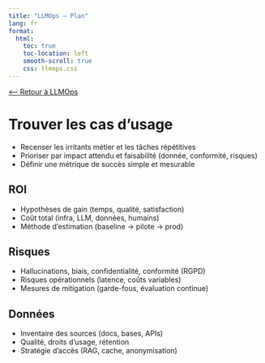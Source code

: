 ```yaml
---
title: "LLMOps — Plan"
lang: fr
format:
  html:
    toc: true
    toc-location: left
    smooth-scroll: true
    css: llmops.css
---
```


[⟵ Retour à LLMOps](cycle.qmd)

# Trouver les cas d’usage {#cas-usage}
- Recenser les irritants métier et les tâches répétitives
- Prioriser par impact attendu et faisabilité (donnée, conformité, risques)
- Définir une métrique de succès simple et mesurable

## ROI {#roi}
- Hypothèses de gain (temps, qualité, satisfaction)
- Coût total (infra, LLM, données, humains)
- Méthode d’estimation (baseline → pilote → prod)

## Risques {#risques}
- Hallucinations, biais, confidentialité, conformité (RGPD)
- Risques opérationnels (latence, coûts variables)
- Mesures de mitigation (garde-fous, évaluation continue)

## Données {#donnees}
- Inventaire des sources (docs, bases, APIs)
- Qualité, droits d’usage, rétention
- Stratégie d’accès (RAG, cache, anonymisation)

